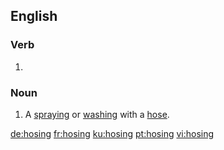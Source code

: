 ==English==

===Verb===
{{head|en|present participle}}

# {{present participle of|hose|lang=en}}

===Noun===
{{en-noun}}

# A [[spray]]ing or [[wash]]ing with a [[hose]].

[[de:hosing]]
[[fr:hosing]]
[[ku:hosing]]
[[pt:hosing]]
[[vi:hosing]]